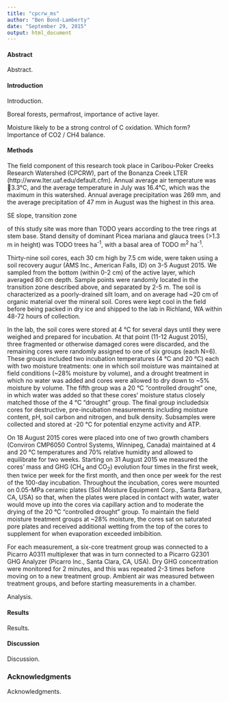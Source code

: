 ```yaml
---
title: "cpcrw_ms"
author: "Ben Bond-Lamberty"
date: "September 29, 2015"
output: html_document
---
```


#### Abstract

Abstract.

#### Introduction

Introduction.

Boreal forests, permafrost, importance of active layer.

Moisture likely to be a strong control of C oxidation. Which form? Importance of CO2 / CH4 balance.


#### Methods

The field component of this research took place in Caribou-Poker Creeks Research Watershed (CPCRW), part of the Bonanza Creek LTER (http://www.lter.uaf.edu/default.cfm). Annual average air temperature was 􏰀3.3°C, and the average temperature in July was 16.4°C, which was the maximum in this watershed. Annual average precipitation was 269 mm, and the average precipitation of 47 mm in August was the highest in this area. 

SE slope, transition zone

of this study site was more than TODO years according to the tree rings at stem base. Stand density of dominant Picea mariana and glauca trees (>1.3 m in height) was TODO trees ha^-1^, with a basal area of TODO m^2^ ha^-1^.

Thirty-nine soil cores, each 30 cm high by 7.5 cm wide, were taken using a soil recovery augur (AMS Inc., American Falls, ID) on 3-5 August 2015. We sampled from the bottom (within 0-2 cm) of the active layer, which averaged 80 cm depth. Sample points were randomly located in the transition zone described above, and separated by 2-5 m. The soil is characterized as a poorly-drained silt loam, and on average had ~20 cm of organic material over the mineral soil. Cores were kept cool in the field before being packed in dry ice and shipped to the lab in Richland, WA within 48-72 hours of collection.

In the lab, the soil cores were stored at 4 &deg;C for several days until they were weighed and prepared for incubation. At that point (11-12 August 2015), three fragmented or otherwise damaged cores were discarded, and the remaining cores were randomly assigned to one of six groups (each N=6). These groups included two incubation temperatures (4 &deg;C and 20 &deg;C) each with two moisture treatments: one in which soil moisture was maintained at field conditions (~28% moisture by volume), and a drought treatment in which no water was added and cores were allowed to dry down to ~5% moisture by volume. The fifth group was a 20 &deg;C "controlled drought" one, in which water was added so that these cores' moisture status closely matched those of the 4 &deg;C "drought" group. The final group includedsix cores for destructive, pre-incubation measurements including moisture content, pH, soil carbon and nitrogen, and bulk density. Subsamples were collected and stored at -20 &deg;C for potential enzyme activity and ATP.

On 18 August 2015 cores were placed into one of two growth chambers (Conviron CMP6050 Control Systems, Winnipeg, Canada) maintained at 4 and 20 &deg;C temperatures and 70% relative humidity and allowed to equilibrate for two weeks. Starting on 31 August 2015 we measured the cores' mass and GHG (CH~4~ and CO~2~) evolution four times in the first week, then twice per week for the first month, and then once per week for the rest of the 100-day incubation. Throughout the incubation, cores were mounted on 0.05-MPa ceramic plates (Soil Moisture Equipment Corp., Santa Barbara, CA, USA) so that, when the plates were placed in contact with water, water would move up into the cores via capillary action and to moderate the drying of the 20 &deg;C "controlled drought" group. To maintain the field moisture treatment groups at ~28% moisture, the cores sat on saturated pore plates and received additional wetting from the top of the cores to supplement for when evaporation exceeded imbibition.

For each measurement, a six-core treatment group was connected to a Picarro A0311 multiplexer that was in turn connected to a Picarro G2301 GHG Analyzer (Picarro Inc., Santa Clara, CA, USA). Dry GHG concentration were monitored for 2 minutes, and this was repeated 2-3 times before moving on to a new treatment group. Ambient air was measured between treatment groups, and before starting measurements in a chamber.

Analysis.

#### Results

Results.

#### Discussion

Discussion.

### Acknowledgments

Acknowledgments.
